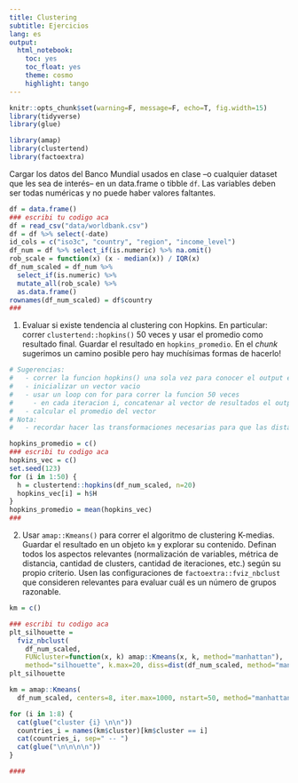 ```yaml
---
title: Clustering
subtitle: Ejercicios
lang: es
output:
  html_notebook:
    toc: yes
    toc_float: yes
    theme: cosmo
    highlight: tango
---
```


```r
knitr::opts_chunk$set(warning=F, message=F, echo=T, fig.width=15)
library(tidyverse)
library(glue)

library(amap)
library(clustertend)
library(factoextra)
```


Cargar los datos del Banco Mundial usados en clase --o cualquier dataset que les sea de interés-- en un data.frame o tibble `df`. Las variables deben ser todas numéricas y no puede haber valores faltantes. 

```r
df = data.frame()
### escribi tu codigo aca
df = read_csv("data/worldbank.csv")
df = df %>% select(-date)
id_cols = c("iso3c", "country", "region", "income_level")
df_num = df %>% select_if(is.numeric) %>% na.omit()
rob_scale = function(x) (x - median(x)) / IQR(x)
df_num_scaled = df_num %>%
  select_if(is.numeric) %>%
  mutate_all(rob_scale) %>% 
  as.data.frame()
rownames(df_num_scaled) = df$country
###

```

1) Evaluar si existe tendencia al clustering con Hopkins. En particular: correr `clustertend::hopkins()` 50 veces y usar el promedio como resultado final. Guardar el resultado en `hopkins_promedio`. En el _chunk_ sugerimos un camino posible pero hay muchísimas formas de hacerlo!

```r
# Sugerencias:
#   - correr la funcion hopkins() una sola vez para conocer el output esperado
#   - inicializar un vector vacio
#   - usar un loop con for para correr la funcion 50 veces
#     - en cada iteracion i, concatenar al vector de resultados el output de la corrida i
#   - calcular el promedio del vector 
# Nota:
#   - recordar hacer las transformaciones necesarias para que las distancias sean válidas!

hopkins_promedio = c()
### escribi tu codigo aca
hopkins_vec = c()
set.seed(123)
for (i in 1:50) {
  h = clustertend::hopkins(df_num_scaled, n=20)
  hopkins_vec[i] = h$H
}
hopkins_promedio = mean(hopkins_vec)
###

```


2) Usar `amap::Kmeans()` para correr el algoritmo de clustering K-medias. Guardar el resultado en un objeto `km` y explorar su contenido. Definan todos los aspectos relevantes (normalización de variables, métrica de distancia, cantidad de clusters, cantidad de iteraciones, etc.) según su propio criterio. Usen las configuraciones de `factoextra::fviz_nbclust` que consideren relevantes para evaluar cuál es un número de grupos razonable.


```r
km = c()

### escribi tu codigo aca
plt_silhouette =
  fviz_nbclust(
    df_num_scaled,
    FUNcluster=function(x, k) amap::Kmeans(x, k, method="manhattan"),
    method="silhouette", k.max=20, diss=dist(df_num_scaled, method="manhattan"))
plt_silhouette

km = amap::Kmeans(
  df_num_scaled, centers=8, iter.max=1000, nstart=50, method="manhattan")

for (i in 1:8) {
  cat(glue("cluster {i} \n\n"))
  countries_i = names(km$cluster)[km$cluster == i]
  cat(countries_i, sep=" -- ")
  cat(glue("\n\n\n\n"))
}

####

```

